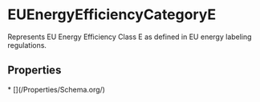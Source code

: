   
# EUEnergyEfficiencyCategoryE

Represents EU Energy Efficiency Class E as defined in EU energy labeling regulations.

## Properties

<Grid>
* [](/Properties/Schema.org/)
</Grid>

